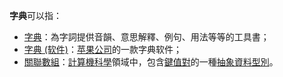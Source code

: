 '''字典'''可以指：
*[[字典|字典]]：為字詞提供音韻、意思解釋、例句、用法等等的工具書；
*[[字典_(软件)|字典 (软件)]]：[[苹果公司|苹果公司]]的一款字典软件；
*[[關聯數組|關聯數組]]：[[計算機科學|計算機科學]]領域中，包含[[鍵值對|鍵值對]]的一種[[抽象資料型別|抽象資料型別]]。
{{disambig|Cat=二字作品消歧义}}